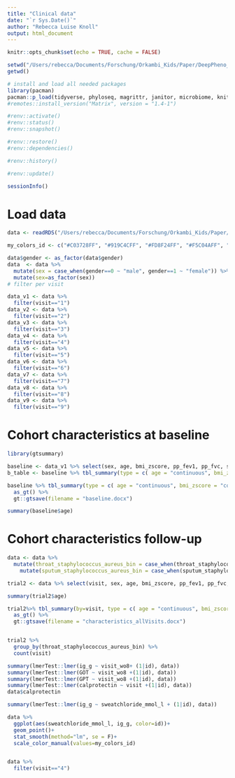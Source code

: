 ```yaml
---
title: "Clinical data"
date: "`r Sys.Date()`"
author: "Rebecca Luise Knoll"
output: html_document
---
```

```r
knitr::opts_chunk$set(echo = TRUE, cache = FALSE)
```

```r
setwd("/Users/rebecca/Documents/Forschung/Orkambi_Kids/Paper/DeepPheno_Luma-Iva")
getwd() 

# install and load all needed packages
library(pacman)
pacman::p_load(tidyverse, phyloseq, magrittr, janitor, microbiome, knitr, lubridate, naniar, stringr)
#remotes::install_version("Matrix", version = "1.4-1")

#renv::activate()
#renv::status()
#renv::snapshot()

#renv::restore()
#renv::dependencies()

#renv::history()

#renv::update()

sessionInfo()
```

# Load data
```r

data <- readRDS("/Users/rebecca/Documents/Forschung/Orkambi_Kids/Paper/DeepPheno_Luma-Iva/data/metadata_combined_031123.rds")

my_colors_id <- c("#C03728FF", "#919C4CFF", "#FD8F24FF", "#F5C04AFF", "#E68C7CFF", "#C3C377FF", "#4F5157FF", "#6F5438FF") # "#828585FF",

data$gender <- as_factor(data$gender)
data  <- data %>% 
  mutate(sex = case_when(gender==0 ~ "male", gender==1 ~ "female")) %>% 
  mutate(sex=as_factor(sex))
# filter per visit

data_v1 <- data %>% 
  filter(visit=="1")
data_v2 <- data %>% 
  filter(visit=="2")
data_v3 <- data %>% 
  filter(visit=="3")
data_v4 <- data %>% 
  filter(visit=="4")
data_v5 <- data %>% 
  filter(visit=="5")
data_v6 <- data %>% 
  filter(visit=="6")
data_v7 <- data %>% 
  filter(visit=="7")
data_v8 <- data %>% 
  filter(visit=="8")
data_v9 <- data %>% 
  filter(visit=="9")
```

# Cohort characteristics at baseline
```r
library(gtsummary)

baseline <- data_v1 %>% select(sex, age, bmi_zscore, pp_fev1, pp_fvc, sweatchloride_mmol_l)
b_table <- baseline %>% tbl_summary(type = c( age = "continuous", bmi_zscore = "continuous", pp_fev1= "continuous", pp_fvc= "continuous"),missing="no")

baseline %>% tbl_summary(type = c( age = "continuous", bmi_zscore = "continuous", pp_fev1= "continuous", pp_fvc= "continuous", sweatchloride_mmol_l= "continuous"),missing="no")%>%
  as_gt() %>%
  gt::gtsave(filename = "baseline.docx")

summary(baseline$age)
```

# Cohort characteristics follow-up
```r
data <- data %>% 
  mutate(throat_staphylococcus_aureus_bin = case_when(throat_staphylococcus_aureus==0~0, throat_staphylococcus_aureus==1~1, throat_staphylococcus_aureus==2~1)) %>% 
    mutate(sputum_staphylococcus_aureus_bin = case_when(sputum_staphylococcus_aureus==0~0, sputum_staphylococcus_aureus==1~1, sputum_staphylococcus_aureus==2~1))

trial2 <- data %>% select(visit, sex, age, bmi_zscore, pp_fev1, pp_fvc, sweatchloride_mmol_l, throat_staphylococcus_aureus_bin, sputum_staphylococcus_aureus_bin)

summary(trial2$age)

trial2%>% tbl_summary(by=visit, type = c( age = "continuous", bmi_zscore = "continuous", pp_fev1= "continuous", pp_fvc= "continuous",sweatchloride_mmol_l= "continuous"), missing="ifany")%>%
  as_gt() %>%
  gt::gtsave(filename = "characteristics_allVisits.docx")


trial2 %>% 
  group_by(throat_staphylococcus_aureus_bin) %>% 
  count(visit)
```

```r

summary(lmerTest::lmer(ig_g ~ visit_wo8+ (1|id), data))
summary(lmerTest::lmer(GOT ~ visit_wo8 +(1|id), data))
summary(lmerTest::lmer(GPT ~ visit_wo8 +(1|id), data))
summary(lmerTest::lmer(calprotectin ~ visit +(1|id), data))
data$calprotectin
```


```r

summary(lmerTest::lmer(ig_g ~ sweatchloride_mmol_l + (1|id), data))

data %>% 
  ggplot(aes(sweatchloride_mmol_l, ig_g, color=id))+
  geom_point()+
  stat_smooth(method="lm", se = F)+
  scale_color_manual(values=my_colors_id)


data %>% 
  filter(visit=="4")

```

